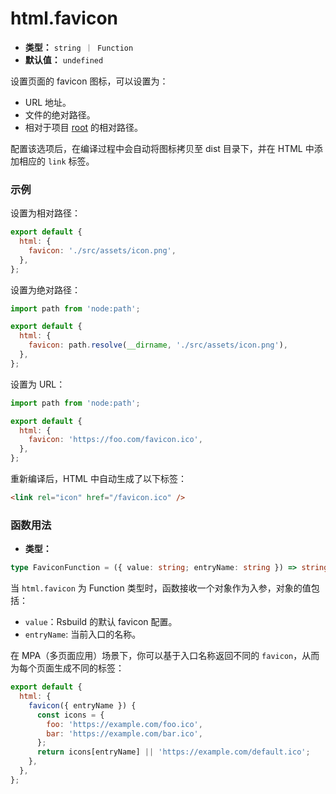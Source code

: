# html.favicon

- **类型：** `string ｜ Function`
- **默认值：** `undefined`

设置页面的 favicon 图标，可以设置为：

- URL 地址。
- 文件的绝对路径。
- 相对于项目 [root](/config/root) 的相对路径。

配置该选项后，在编译过程中会自动将图标拷贝至 dist 目录下，并在 HTML 中添加相应的 `link` 标签。

### 示例

设置为相对路径：

```js
export default {
  html: {
    favicon: './src/assets/icon.png',
  },
};
```

设置为绝对路径：

```js
import path from 'node:path';

export default {
  html: {
    favicon: path.resolve(__dirname, './src/assets/icon.png'),
  },
};
```

设置为 URL：

```js
import path from 'node:path';

export default {
  html: {
    favicon: 'https://foo.com/favicon.ico',
  },
};
```

重新编译后，HTML 中自动生成了以下标签：

```html
<link rel="icon" href="/favicon.ico" />
```

### 函数用法

- **类型：**

```ts
type FaviconFunction = ({ value: string; entryName: string }) => string | void;
```

当 `html.favicon` 为 Function 类型时，函数接收一个对象作为入参，对象的值包括：

- `value`：Rsbuild 的默认 favicon 配置。
- `entryName`: 当前入口的名称。

在 MPA（多页面应用）场景下，你可以基于入口名称返回不同的 `favicon`，从而为每个页面生成不同的标签：

```js
export default {
  html: {
    favicon({ entryName }) {
      const icons = {
        foo: 'https://example.com/foo.ico',
        bar: 'https://example.com/bar.ico',
      };
      return icons[entryName] || 'https://example.com/default.ico';
    },
  },
};
```
